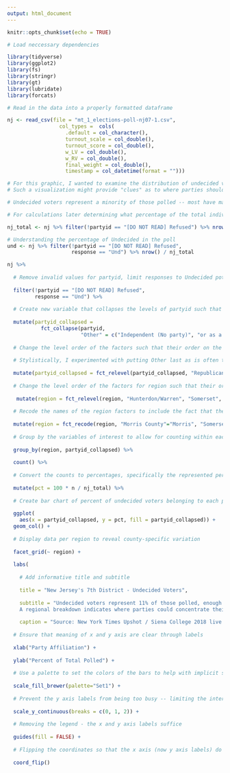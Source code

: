 ```yaml
---
output: html_document
---
```


```r
knitr::opts_chunk$set(echo = TRUE)

# Load neccessary dependencies

library(tidyverse)
library(ggplot2)
library(fs)
library(stringr)
library(gt)
library(lubridate)
library(forcats)

```

```r

# Read in the data into a properly formatted dataframe

nj <- read_csv(file = "mt_1_elections-poll-nj07-1.csv",
                 col_types =  cols(
                   .default = col_character(),
                   turnout_scale = col_double(),
                   turnout_score = col_double(),
                   w_LV = col_double(),
                   w_RV = col_double(),
                   final_weight = col_double(),
                   timestamp = col_datetime(format = "")))

# For this graphic, I wanted to examine the distribution of undecided voters from the poll in terms of region and party affiliation. As per one of the guest lectures, there are two main approaches for elections -- increase turnout among those who are committed to voting for your party, and convince those who are definitely going to vote but are undecided to vote for your party. 
# Such a visualization might provide "clues" as to where parties should invest their campaign dollars

# Undecided voters represent a minority of those polled -- most have made up their minds. Yet even a percentage point or two can be enough to change the outcome of a race

# For calculations later determining what percentage of the total individuals polled falls under a particular category

nj_total <- nj %>% filter(!partyid == "[DO NOT READ] Refused") %>% nrow()

# Understanding the percentage of Undecided in the poll
und <- nj %>% filter(!partyid == "[DO NOT READ] Refused",
                     response == "Und") %>% nrow() / nj_total

nj %>%
  
  # Remove invalid values for partyid, limit responses to Undecided potential voters
  
  filter(!partyid == "[DO NOT READ] Refused", 
         response == "Und") %>%
  
  # Create new variable that collapses the levels of partyid such that it is now Democrat, Republican, and Other, where other includes everything that does not fall into the former two categories
  
  mutate(partyid_collapsed = 
           fct_collapse(partyid, 
                        "Other" = c("Independent (No party)", "or as a member of another political party"))) %>% 
  
  # Change the level order of the factors such that their order on the barplot will match their size / frequency
  
  # Stylistically, I experimented with putting Other last as is often traditional, however, given that most Undecided voters did not identify as Republican or Democrat, this was the largest category and visually made sense to feature first
  
  mutate(partyid_collapsed = fct_relevel(partyid_collapsed, "Republican", "Democrat", "Other")) %>%
  
  # Change the level order of the factors for region such that their order on the barplot will match their size / frequency
  
   mutate(region = fct_relevel(region, "Hunterdon/Warren", "Somerset", "Morris", "Essex/Union")) %>% 
  
  # Recode the names of the region factors to include the fact that they are county designations
  
  mutate(region = fct_recode(region, "Morris County"="Morris", "Somerset County"="Somerset", "Essex/Union County"="Essex/Union", "Hunterdon/Warren County"="Hunterdon/Warren")) %>%
  
  # Group by the variables of interest to allow for counting within each possible combination of these variables
  
  group_by(region, partyid_collapsed) %>% 
  
  count() %>%
  
  # Convert the counts to percentages, specifically the represented percentage of the total possible voters polled
  
  mutate(pct = 100 * n / nj_total) %>% 
  
  # Create bar chart of percent of undecided voters belonging to each party affiliation per region
  
  ggplot(
    aes(x = partyid_collapsed, y = pct, fill = partyid_collapsed)) + 
  geom_col() + 
  
  # Display data per region to reveal county-specific variation
  
  facet_grid(~ region) + 
  
  labs(
  
    # Add informative title and subtitle
    
    title = "New Jersey's 7th District - Undecided Voters",
    
    subtitle = "Undecided voters represent 11% of those polled, enough to decide this close election. 
    A regional breakdown indicates where parties could concentrate their efforts", 
    
    caption = "Source: New York Times Upshot / Siena College 2018 live polls") + 
  
  # Ensure that meaning of x and y axis are clear through labels
  
  xlab("Party Affiliation") + 
  
  ylab("Percent of Total Polled") +
  
  # Use a palette to set the colors of the bars to help with implicit signposting (e.g. Democrats are blue, Republicans are red, etc)
  
  scale_fill_brewer(palette="Set1") +
  
  # Prevent the y axis labels from being too busy -- limiting the intervals displayed
  
  scale_y_continuous(breaks = c(0, 1, 2)) + 
  
  # Removing the legend - the x and y axis labels suffice
  
  guides(fill = FALSE) + 
  
  # Flipping the coordinates so that the x axis (now y axis labels) do not overlap -- leading to a cleaner graph
  
  coord_flip()

```